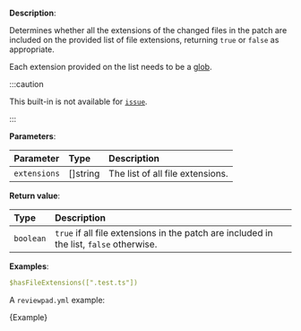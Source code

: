 
**Description**:

Determines whether all the extensions of the changed files in the patch are included on the provided list of file extensions, returning `true` or `false` as appropriate.

Each extension provided on the list needs to be a [glob](<https://en.wikipedia.org/wiki/Glob_(programming)>).

:::caution

This built-in is not available for [`issue`](/guides/syntax#workflow).

:::

**Parameters**:

| Parameter    | Type      | Description                      |
| :----------- | :-------- | :------------------------------- |
| `extensions` | \[]string | The list of all file extensions. |

**Return value**:

| Type      | Description                                                                             |
| :-------- | :-------------------------------------------------------------------------------------- |
| `boolean` | `true` if all file extensions in the patch are included in the list, `false` otherwise. |

**Examples**:

```yml
$hasFileExtensions([".test.ts"])
```

A `reviewpad.yml` example:

<CodeBlock language="yml" title="reviewpad.yml">{Example}</CodeBlock>
